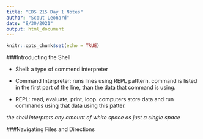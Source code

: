 ```yaml
---
title: "EDS 215 Day 1 Notes"
author: "Scout Leonard"
date: "8/30/2021"
output: html_document
---
```


```r
knitr::opts_chunk$set(echo = TRUE)
```

###Introducting the Shell

- Shell: a type of commend interpreter

- Command Interpreter: runs lines using REPL patttern. command is listed in the first part of the line, than the data that command is using. 

- REPL: read, evaluate, print, loop. computers store data and run commands using that data using this patter. 

*the shell interprets any amount of white space as just a single space*

###Navigating Files and Directions

